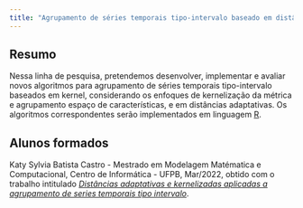 ```yaml
---
title: "Agrupamento de séries temporais tipo-intervalo baseado em distâncias kernelizadas e adaptativas"
---
```


::: {style="text-align: justify"}
## Resumo
:::

Nessa linha de pesquisa, pretendemos desenvolver, implementar e avaliar novos algoritmos para agrupamento de séries temporais tipo-intervalo baseados em kernel, considerando os enfoques de kernelização da métrica e agrupamento espaço de características, e em distâncias adaptativas. Os algoritmos correspondentes serão implementados em linguagem [R](http://www.r-project.org).

```{=html}
<!--

::: {style="text-align: justify"}
## Publicações
:::

José Nataniel A. de Sá, Marcelo R.P. Ferreira, Francisco de A.T. de Carvalho. [Kernel-based Fuzzy Co-clustering in Feature Space with Automated Variable Weighting](https://ieeexplore.ieee.org/abstract/document/9882838). **IEEE International Conference on Fuzzy Systems (FUZZ-IEEE)**, Padua, Italy, 2022. ([código](https://github.com/Natandradesa/Kernel-Fuzzy-Co-clustering-in-Feature-Space))

::: {style="display: flex; align-items: center; gap: 20px;"}
::: {style="flex: 2;"}
<p style="font-weight: bold; font-size: 1.2em;">

<a href="https://ieeexplore.ieee.org/abstract/document/9882838" target="_blank" 
         style="color: inherit; text-decoration: none;"
         onmouseover="this.style.color='#007BFF'; this.style.textDecoration='underline';" 
         onmouseout="this.style.color='inherit'; this.style.textDecoration='none';"> Kernel-based Fuzzy Co-clustering in Feature Space with Automated Variable Weighting </a>

</p>

<p>This paper introduces new fuzzy co-clustering methods based on Gaussian kernel. The first proposed algorithm, the Gaussian kernel fuzzy double Kmeans (GKFDK), computes the cluster prototypes in the original feature space. The second algorithm, the Weighted Gaussian kernel fuzzy double Kmeans (WGKFDK), is an extension of the GKFDK with automated variable weighting, that distinguishes the relevance of the variables in each cluster.</p>

<p style="font-size: 0.9em; color: #555;">

José Nataniel A. de Sá, Marcelo R.P. Ferreira, Francisco de A.T. de Carvalho.

</p>
:::

::: {style="flex: 1; text-align: center;"}
<img src="images/paper_co_clustering.png" alt="Figura relacionada ao Artigo" style="width: 100%; max-width: 200px;"/>
:::
:::

<p style="text-align: left;">

<a href="https://github.com/Natandradesa/Kernel-Fuzzy-Co-clustering-in-Feature-Space" target="_blank" style="display: inline-block; padding: 10px 20px; background-color: #007BFF; color: white; text-decoration: none; border-radius: 5px;"> Código </a>

</p>

-->
```
## Alunos formados

Katy Sylvia Batista Castro - Mestrado em Modelagem Matématica e Computacional, Centro de Informática - UFPB, Mar/2022, obtido com o trabalho intitulado [*Distâncias adaptativas e kernelizadas aplicadas a agrupamento de series temporais tipo intervalo*](https://repositorio.ufpb.br/jspui/bitstream/123456789/23455/1/KatySylviaBatistaCastro_Dissert.pdf).

